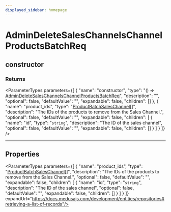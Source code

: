 ```yaml
---
displayed_sidebar: homepage
---
```



# AdminDeleteSalesChannelsChannelProductsBatchReq

## constructor

### Returns

<ParameterTypes parameters={[
  {
    "name": "constructor",
    "type": "() => [AdminDeleteSalesChannelsChannelProductsBatchReq](medusa.AdminDeleteSalesChannelsChannelProductsBatchReq.mdx)",
    "description": "",
    "optional": false,
    "defaultValue": "",
    "expandable": false,
    "children": []
  },
  {
    "name": "product_ids",
    "type": "[ProductBatchSalesChannel](medusa.ProductBatchSalesChannel.mdx)[]",
    "description": "The IDs of the products to remove from the Sales Channel.",
    "optional": false,
    "defaultValue": "",
    "expandable": false,
    "children": [
      {
        "name": "id",
        "type": "`string`",
        "description": "The ID of the sales channel",
        "optional": false,
        "defaultValue": "",
        "expandable": false,
        "children": []
      }
    ]
  }
]} />

___

## Properties

<ParameterTypes parameters={[
  {
    "name": "product_ids",
    "type": "[ProductBatchSalesChannel](medusa.ProductBatchSalesChannel.mdx)[]",
    "description": "The IDs of the products to remove from the Sales Channel.",
    "optional": false,
    "defaultValue": "",
    "expandable": false,
    "children": [
      {
        "name": "id",
        "type": "`string`",
        "description": "The ID of the sales channel",
        "optional": false,
        "defaultValue": "",
        "expandable": false,
        "children": []
      }
    ]
  }
]} expandUrl="https://docs.medusajs.com/development/entities/repositories#retrieving-a-list-of-records"/>
